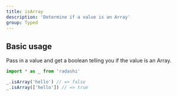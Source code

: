 ```yaml
---
title: isArray
description: 'Determine if a value is an Array'
group: Typed
---
```


## Basic usage

Pass in a value and get a boolean telling you if the value is an Array.

```ts
import * as _ from 'radashi'

_.isArray('hello') // => false
_.isArray(['hello']) // => true
```
